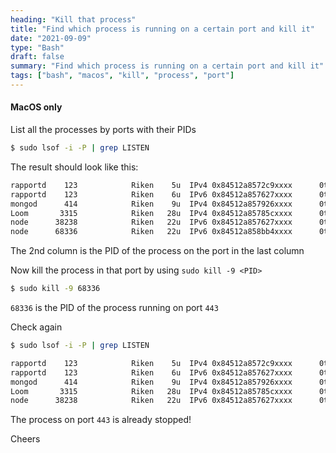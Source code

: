 ```yaml
---
heading: "Kill that process"
title: "Find which process is running on a certain port and kill it"
date: "2021-09-09"
type: "Bash"
draft: false
summary: "Find which process is running on a certain port and kill it"
tags: ["bash", "macos", "kill", "process", "port"]
---
```


#### <Twemoji emoji="warning" /> MacOS only

List all the processes by ports with their PIDs

```bash
$ sudo lsof -i -P | grep LISTEN
```

The result should look like this:

```bash
rapportd    123            Riken    5u  IPv4 0x84512a8572c9xxxx      0t0    TCP *:62003 (LISTEN)
rapportd    123            Riken    6u  IPv6 0x84512a857627xxxx      0t0    TCP *:62003 (LISTEN)
mongod      414            Riken    9u  IPv4 0x84512a857926xxxx      0t0    TCP localhost:27017 (LISTEN)
Loom       3315            Riken   28u  IPv4 0x84512a85785cxxxx      0t0    TCP localhost:11223 (LISTEN)
node      38238            Riken   22u  IPv6 0x84512a857627xxxx      0t0    TCP *:5000 (LISTEN)
node      68336            Riken   22u  IPv6 0x84512a858bb4xxxx      0t0    TCP *:443 (LISTEN)
```

The 2nd column is the PID of the process on the port in the last column

Now kill the process in that port by using `sudo kill -9 <PID>`

```bash
$ sudo kill -9 68336
```

`68336` is the PID of the process running on port `443`


Check again

```bash
$ sudo lsof -i -P | grep LISTEN

rapportd    123            Riken    5u  IPv4 0x84512a8572c9xxxx      0t0    TCP *:62003 (LISTEN)
rapportd    123            Riken    6u  IPv6 0x84512a857627xxxx      0t0    TCP *:62003 (LISTEN)
mongod      414            Riken    9u  IPv4 0x84512a857926xxxx      0t0    TCP localhost:27017 (LISTEN)
Loom       3315            Riken   28u  IPv4 0x84512a85785cxxxx      0t0    TCP localhost:11223 (LISTEN)
node      38238            Riken   22u  IPv6 0x84512a857627xxxx      0t0    TCP *:5000 (LISTEN)
```

The process on port `443` is already stopped!

Cheers <Twemoji emoji="clinking-beer-mugs" />
